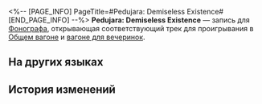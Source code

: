 <%-- [PAGE_INFO]
PageTitle=#Pedujara: Demiseless Existence#
[END_PAGE_INFO] --%>
{{Предмет Инфобокс
|id          = 210224
|Изображение = Предмет Pedujara- Demiseless Existence.png
|Тип         = Запись
|Инвентарь   = Ценные предметы
|Редкость    = 3
|Эффект      = 
|Описание    = Запись, которую можно воспроизвести на фонографе экспресса. Это может быть случайное приобретение или подарок от кого-то другого. Когда играет музыка, всплывают самые разные воспоминания: улыбки, встречи, прикосновения и волнение битвы. Может быть, поэтому, даже несмотря на стремительный прогресс общества, люди всё ещё собирают записи.<br />Текущая запись содержит трек Pedujara: Demiseless Existence.
}}
{{Описание|''Великое бедствие грядёт, что нарушает великий покой. Небеса разверзнутся, открывая путь четырём стихиям.''}}
'''Pedujara: Demiseless Existence''' — запись для [[Фонограф]]а, открывающая соответствующий трек для проигрывания в [[Общий вагон|Общем вагоне]] и [[Вагон для вечеринок|вагоне для вечеринок]].

==На других языках==
{{На других языках
|en   = "Pedujara: Demiseless Existence"
|zhs  = 《蝉喓歌·长命无绝》
|zht  = 〈蟬喓歌•長命無絕〉
|ja   = 『蝉鳴歌・長命に絶え無し』
|ko   = ≪매미의 노래•끊임없는 생≫
|es   = Pedujara: existencia sin fin
|fr   = «&nbsp;Pedujara: Demiseless Existence&nbsp;»
|ru   = Pedujara: Demiseless Existence
|th   = "Pedujara: Demiseless Existence"
|vi   = "Khúc Ca Bất Tử"
|de   = „Pedujara – Endlose Existenz“
|id   = "Pedujara: Demiseless Existence"
|pt   = "Pedujara: Demiseless Existence"
}}

==История изменений==
{{История изменений|3.5}}